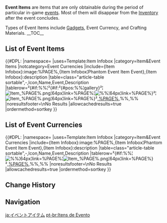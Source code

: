 {{Terminology Infobox
|type         = Item Types
}}
'''Event Items''' are items that are only obtainable during the period of particular in-game [[events]]. Most of them will disappear from the [[Inventory]] after the event concludes.

Types of Event Items include [[Gadgets]], Event Currency, and Crafting Materials.
__TOC__
==List of Event Items==
{{#DPL:
|namespace=
|uses=Template:Item Infobox
|category=Item&Event Items
|notcategory=Event Currencies
|include={Item Infobox}:image:%PAGE%,{Item Infobox¦Phantom Event Item Event},{Item Infobox}:description
|table=class="article-table sortable",-,Icon,Name,Event,Description
|tablerow=²{#if:%%¦²{#if:²{#pos:%%¦gallery}²¦[[File:Item %PAGE%.png¦64px¦link=%PAGE%]]¦[[File:%%¦64px¦link=%PAGE%]]}²¦[[File:Item %PAGE%.png¦64px¦link=%PAGE%]]}²,[[%PAGE%]],%%,%%
|noresultsfooter=\nNo Results
|allowcachedresults=true
|ordermethod=sortkey
}}

==List of Event Currencies==
{{Main|Event Currencies}}
{{#DPL:
|namespace=
|uses=Template:Item Infobox
|category=Item&Event Currencies
|include={Item Infobox}:image:%PAGE%,{Item Infobox¦Phantom Event Item Event},{Item Infobox}:description
|table=class="article-table sortable",-,Icon,Name,Event,Description
|tablerow=²{#if:%%¦[[File:%%¦64px¦link=%PAGE%]]¦[[File:Item %PAGE%.png¦64px¦link=%PAGE%]]}²,[[%PAGE%]],%%,%%
|noresultsfooter=\nNo Results
|allowcachedresults=true
|ordermethod=sortkey
}}

==Change History==
{{Change History|1.1}}

==Navigation==
{{Precious Navbox|all}}

[[Category:Event Items| ]]

[[ja:イベントアイテム]]
[[pt-br:Itens de Evento]]
